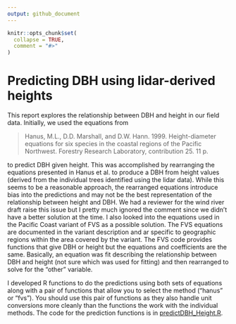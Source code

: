 ```yaml
---
output: github_document
---
```


<!-- This document is generated from HeightDBH.Rmd. Please edit that file -->

```r
knitr::opts_chunk$set(
  collapse = TRUE,
  comment = "#>"
)
```

# Predicting DBH using lidar-derived heights

This report explores the relationship between DBH and height in our field data. Initially, we used the equations from

> Hanus, M.L., D.D. Marshall, and D.W. Hann. 1999. Height-diameter equations for six species in the coastal regions 
of the Pacific Northwest.  Forestry Research Laboratory, contribution 25.  11 p.

to predict DBH given height. This was accomplished by rearranging the equations presented in Hanus et al. to produce a DBH from height
values (derived from the individual trees identified using the lidar data). While this seems to be a reasonable approach, the rearranged
equations introduce bias into the predictions and may not be the best representation of the relationship between height and DBH. We had a 
reviewer for the wind river draft raise this issue but I pretty much ignored the comment since we didn't have a better solution at the time.
I also looked into the equations used in the Pacific Coast variant of FVS as a possible solution. The FVS equations are documented in the 
variant description and ar specific to geographic regions within the area covered by the variant. The FVS code provides functions that
give DBH or height but the equations and coefficients are the same. Basically, an equation was fit describing the relationship between
DBH and height (not sure which was used for fitting) and then rearranged to solve for the "other" variable.

I developed R functions to do the predictions using both sets of equations along with a pair of functions that allow you to select the method ("hanus"
or "fvs"). You should use this pair of functions as they also handle unit conversions more cleanly than the functions the work with the individual
methods. The code for the prediction functions is in [predictDBH_Height.R](Rcode/predictDBH_Height.R).


